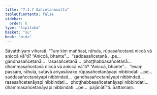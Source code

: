 ```yaml
---
title: "7.1.7 Sañcetanāsutta"
tableOfContents: false
sidebar:
  order: 8
type: "tipitaka"
basket: "su"
book: "nida"
---
```



<DynamicBreadcrumb />

<Division number="194" book="nida">

<Paragraph number="1126" book="nida">
Sāvatthiyaṃ viharati. “Taṃ kiṃ maññasi, rāhula, rūpasañcetanā niccā vā aniccā vā”ti? “Aniccā, bhante”…  “saddasañcetanā …pe…  gandhasañcetanā…  rasasañcetanā…  phoṭṭhabbasañcetanā…  dhammasañcetanā niccā vā aniccā vā”ti? “Aniccā, bhante”…  “evaṃ passaṃ, rāhula, sutavā ariyasāvako rūpasañcetanāyapi nibbindati …pe…  saddasañcetanāyapi nibbindati…  gandhasañcetanāyapi nibbindati…  rasasañcetanāyapi nibbindati…  phoṭṭhabbasañcetanāyapi nibbindati…  dhammasañcetanāyapi nibbindati …pe…  pajānātī”ti.

</Paragraph>
</Division>

<Paragraph number="1127" type="center" book="nida">
Sattamaṃ.
</Paragraph>